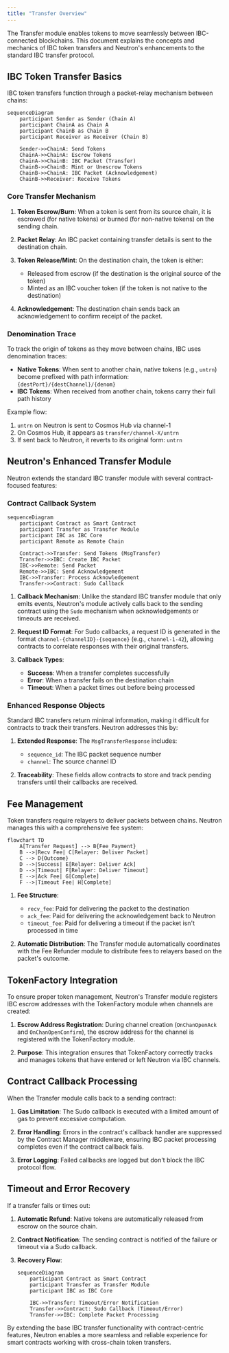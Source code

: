 ```yaml
---
title: "Transfer Overview"
---
```


The Transfer module enables tokens to move seamlessly between IBC-connected blockchains. This document explains the concepts and mechanics of IBC token transfers and Neutron's enhancements to the standard IBC transfer protocol.

## IBC Token Transfer Basics

IBC token transfers function through a packet-relay mechanism between chains:

```mermaid
sequenceDiagram
    participant Sender as Sender (Chain A)
    participant ChainA as Chain A
    participant ChainB as Chain B
    participant Receiver as Receiver (Chain B)
    
    Sender->>ChainA: Send Tokens
    ChainA->>ChainA: Escrow Tokens
    ChainA->>ChainB: IBC Packet (Transfer)
    ChainB->>ChainB: Mint or Unescrow Tokens
    ChainB->>ChainA: IBC Packet (Acknowledgement)
    ChainB->>Receiver: Receive Tokens
```

### Core Transfer Mechanism

1. **Token Escrow/Burn**: When a token is sent from its source chain, it is escrowed (for native tokens) or burned (for non-native tokens) on the sending chain.

2. **Packet Relay**: An IBC packet containing transfer details is sent to the destination chain.

3. **Token Release/Mint**: On the destination chain, the token is either:
   - Released from escrow (if the destination is the original source of the token)
   - Minted as an IBC voucher token (if the token is not native to the destination)

4. **Acknowledgement**: The destination chain sends back an acknowledgement to confirm receipt of the packet.

### Denomination Trace

To track the origin of tokens as they move between chains, IBC uses denomination traces:

- **Native Tokens**: When sent to another chain, native tokens (e.g., `untrn`) become prefixed with path information: `{destPort}/{destChannel}/{denom}`
- **IBC Tokens**: When received from another chain, tokens carry their full path history

Example flow:
1. `untrn` on Neutron is sent to Cosmos Hub via channel-1
2. On Cosmos Hub, it appears as `transfer/channel-X/untrn`
3. If sent back to Neutron, it reverts to its original form: `untrn`

## Neutron's Enhanced Transfer Module

Neutron extends the standard IBC transfer module with several contract-focused features:

### Contract Callback System

```mermaid
sequenceDiagram
    participant Contract as Smart Contract
    participant Transfer as Transfer Module
    participant IBC as IBC Core
    participant Remote as Remote Chain
    
    Contract->>Transfer: Send Tokens (MsgTransfer)
    Transfer->>IBC: Create IBC Packet
    IBC->>Remote: Send Packet
    Remote->>IBC: Send Acknowledgement
    IBC->>Transfer: Process Acknowledgement
    Transfer->>Contract: Sudo Callback
```

1. **Callback Mechanism**: Unlike the standard IBC transfer module that only emits events, Neutron's module actively calls back to the sending contract using the `Sudo` mechanism when acknowledgements or timeouts are received.

2. **Request ID Format**: For Sudo callbacks, a request ID is generated in the format `channel-{channelID}-{sequence}` (e.g., `channel-1-42`), allowing contracts to correlate responses with their original transfers.

3. **Callback Types**:
   - **Success**: When a transfer completes successfully
   - **Error**: When a transfer fails on the destination chain
   - **Timeout**: When a packet times out before being processed

### Enhanced Response Objects

Standard IBC transfers return minimal information, making it difficult for contracts to track their transfers. Neutron addresses this by:

1. **Extended Response**: The `MsgTransferResponse` includes:
   - `sequence_id`: The IBC packet sequence number
   - `channel`: The source channel ID

2. **Traceability**: These fields allow contracts to store and track pending transfers until their callbacks are received.

## Fee Management

Token transfers require relayers to deliver packets between chains. Neutron manages this with a comprehensive fee system:

```mermaid
flowchart TD
    A[Transfer Request] --> B{Fee Payment}
    B -->|Recv Fee| C[Relayer: Deliver Packet]
    C --> D{Outcome}
    D -->|Success| E[Relayer: Deliver Ack]
    D -->|Timeout| F[Relayer: Deliver Timeout]
    E -->|Ack Fee| G[Complete]
    F -->|Timeout Fee| H[Complete]
```

1. **Fee Structure**:
   - `recv_fee`: Paid for delivering the packet to the destination
   - `ack_fee`: Paid for delivering the acknowledgement back to Neutron
   - `timeout_fee`: Paid for delivering a timeout if the packet isn't processed in time

2. **Automatic Distribution**: The Transfer module automatically coordinates with the Fee Refunder module to distribute fees to relayers based on the packet's outcome.

## TokenFactory Integration

To ensure proper token management, Neutron's Transfer module registers IBC escrow addresses with the TokenFactory module when channels are created:

1. **Escrow Address Registration**: During channel creation (`OnChanOpenAck` and `OnChanOpenConfirm`), the escrow address for the channel is registered with the TokenFactory module.

2. **Purpose**: This integration ensures that TokenFactory correctly tracks and manages tokens that have entered or left Neutron via IBC channels.

## Contract Callback Processing

When the Transfer module calls back to a sending contract:

1. **Gas Limitation**: The Sudo callback is executed with a limited amount of gas to prevent excessive computation.

2. **Error Handling**: Errors in the contract's callback handler are suppressed by the Contract Manager middleware, ensuring IBC packet processing completes even if the contract callback fails.

3. **Error Logging**: Failed callbacks are logged but don't block the IBC protocol flow.

## Timeout and Error Recovery

If a transfer fails or times out:

1. **Automatic Refund**: Native tokens are automatically released from escrow on the source chain.

2. **Contract Notification**: The sending contract is notified of the failure or timeout via a Sudo callback.

3. **Recovery Flow**:
   ```mermaid
   sequenceDiagram
       participant Contract as Smart Contract
       participant Transfer as Transfer Module
       participant IBC as IBC Core
       
       IBC->>Transfer: Timeout/Error Notification
       Transfer->>Contract: Sudo Callback (Timeout/Error)
       Transfer->>IBC: Complete Packet Processing
   ```

By extending the base IBC transfer functionality with contract-centric features, Neutron enables a more seamless and reliable experience for smart contracts working with cross-chain token transfers. 